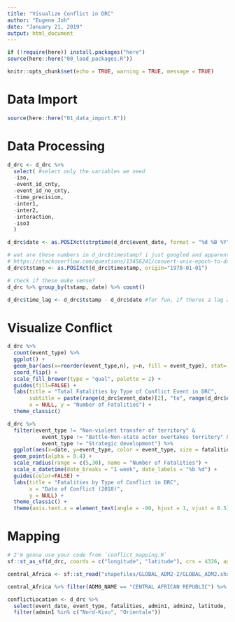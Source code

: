 ```yaml
---
title: "Visualize Conflict in DRC"
author: "Eugene Joh"
date: "January 21, 2019"
output: html_document
---
```


```r
if (!require(here)) install.packages("here")
source(here::here("00_load_packages.R"))

knitr::opts_chunk$set(echo = TRUE, warning = TRUE, message = TRUE)
```

# Data Import
```r
source(here::here("01_data_import.R"))
```

# Data Processing
```r
d_drc <- d_drc %>% 
  select( #select only the variables we need
  -iso,
  -event_id_cnty,
  -event_id_no_cnty,
  -time_precision,
  -inter1,
  -inter2,
  -interaction,
  -iso3
  )
```

```r
d_drc$date <- as.POSIXct(strptime(d_drc$event_date, format = "%d %B %Y")) #this took forever
```

```r
# wat are these numbers in d_drc$timestamp? i just googled and apparently its unix epoch time stamps?
# https://stackoverflow.com/questions/13456241/convert-unix-epoch-to-date-object
d_drc$tstamp <- as.POSIXct(d_drc$timestamp, origin="1970-01-01")

# check if these make sense?
d_drc %>% group_by(tstamp, date) %>% count()

d_drc$time_lag <- d_drc$tstamp - d_drc$date #for fun, if theres a lag associated with anything, probably not
```

# Visualize Conflict
```r
d_drc %>% 
  count(event_type) %>% 
  ggplot() +
  geom_bar(aes(x=reorder(event_type,n), y=n, fill = event_type), stat='identity') +
  coord_flip() +
  scale_fill_brewer(type = "qual", palette = 2) +
  guides(fill=FALSE) +
  labs(title = "Total Fatalities by Type of Conflict Event in DRC", 
       subtitle = paste(range(d_drc$event_date)[2], "to", range(d_drc$event_date)[1]), #
       x = NULL, y = "Number of Fatalities") +
  theme_classic()
```

```r
d_drc %>% 
  filter(event_type != "Non-violent transfer of territory" & 
           event_type != "Battle-Non-state actor overtakes territory" & 
           event_type != "Strategic development") %>% 
  ggplot(aes(x=date, y=event_type, color = event_type, size = fatalities)) +
  geom_point(alpha = 0.4) +
  scale_radius(range = c(5,30), name = "Number of Fatalities") +
  scale_x_datetime(date_breaks = "1 week", date_labels = "%b %d") +
  guides(color=FALSE) +
  labs(title = "Fatalities by Type of Conflict in DRC",
       x = "Date of Conflict (2018)",
       y = NULL) +
  theme_classic() +
  theme(axis.text.x = element_text(angle = -90, hjust = 1, vjust = 0.5))
```

# Mapping
```r
# I'm gonna use your code from `conflict_mapping.R`
sf::st_as_sf(d_drc, coords = c("longitude", "latitude"), crs = 4326, agr = "constant") # I googled how to do this via `sf`

central_Africa <- sf::st_read("shapefiles/GLOBAL_ADM2-2/GLOBAL_ADM2.shx")

central_Africa %>% filter(ADM0_NAME == "CENTRAL AFRICAN REPUBLIC") %>% 

conflictLocation <- d_drc %>% 
  select(event_date, event_type, fatalities, admin1, admin2, latitude, longitude) %>% 
  filter(admin1 %in% c("Nord-Kivu", "Orientale"))
```

